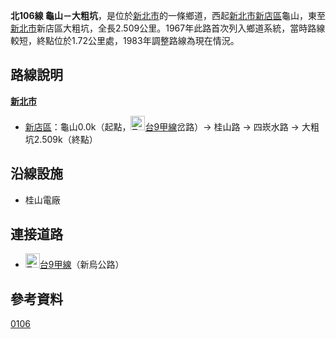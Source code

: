 {{Infobox TwRoad|
|Type=th
|Code=北106線
|Num=tp106
|Name=桂山路、四崁水路
|Level=鄉道
|Length=2.509
|Start=[[新北市|新北市]][[新店區|新店區]]龜山
|End=新北市新店區大粗坑
}}
'''北106線 龜山－大粗坑'''，是位於[[新北市|新北市]]的一條鄉道，西起[[新北市|新北市]][[新店區|新店區]]龜山，東至[[新北市|新北市]]新店區大粗坑，全長2.509公里。{{r|thb}}1967年此路首次列入鄉道系統{{r|gazette1967}}，當時路線較短，終點位於1.72公里處，1983年調整路線為現在情況。

== 路線說明 ==
;'''[[新北市|新北市]]'''
*[[新店區|新店區]]：龜山0.0k（起點，[[File:TW_PHW9a.svg|23px]][[台9線#甲線|台9甲線]]岔路）→ 桂山路 → 四崁水路 → 大粗坑2.509k（終點）

== 沿線設施 ==
*桂山電廠

== 連接道路 ==
*[[File:TW_PHW9a.svg|23px]][[台9線#甲線|台9甲線]]（新烏公路）

== 參考資料 ==
{{reflist|refs=

<ref name="thb">{{cite web |url=http://spreadsheets.google.com/pub?key=0Avc0r7dng8JrdFF0YmRlSEl1dWhxVmJtR2hwZDFmcFE&gid=0 |title=臺北縣鄉道公路路線表 |accessdate=2010-08-21 |date=2010-07-19 |publisher=公路總局 |archive-date=2014-04-20 |archive-url=https://web.archive.org/web/20140420112137/https://spreadsheets.google.com/pub?key=0Avc0r7dng8JrdFF0YmRlSEl1dWhxVmJtR2hwZDFmcFE&gid=0 |dead-url=yes }}</ref>

<ref name="gazette1967">{{cite web |url=http://gaz.ncl.edu.tw/detail.jsp?sysid=E0919092 |title=公告「臺灣省省、縣、鄉道及專用公路變更暨新闢路線里程表」 |accessdate=2010-08-19 |date=1967-07-22 |work=政府公報資訊網 |publisher=臺灣省政府 |archive-date=2021-04-06 |archive-url=https://web.archive.org/web/20210406140832/https://gaz.ncl.edu.tw/detail.jsp?sysid=E0919092 |dead-url=yes }}</ref>

}}

{{新北市鄉道}}

[[Category:新北市區道|0106]]